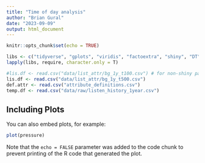 ```yaml
---
title: "Time of day analysis"
author: "Brian Gural"
date: "2023-09-09"
output: html_document
---
```


```r
knitr::opts_chunk$set(echo = TRUE)
```

```r
libs <- c("tidyverse", "gplots", "viridis", "factoextra", "shiny", "DT", "magrittr", "dplyr")
lapply(libs, require, character.only = T)
```

```r
#lis.df <- read.csv("data/list_attr/bg_1y_t100.csv") # for non-shiny paths
lis.df <- read.csv("data/list_attr/bg_1y_t500.csv")
def.attr <- read.csv("attribute_definitions.csv")
temp.df <- read.csv("data/raw/listen_history_1year.csv")
```

## Including Plots

You can also embed plots, for example:

```r
plot(pressure)
```

Note that the `echo = FALSE` parameter was added to the code chunk to prevent printing of the R code that generated the plot.
